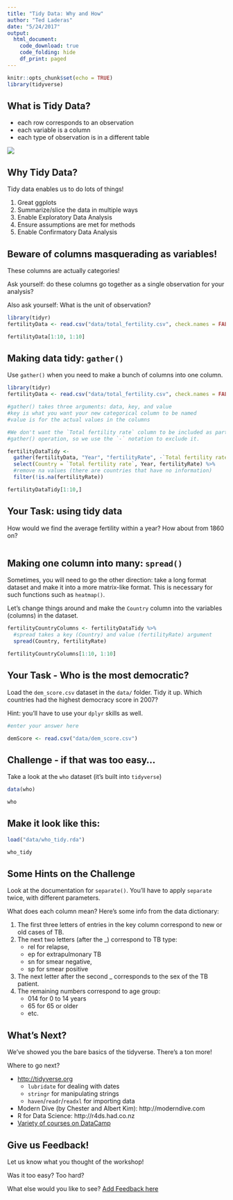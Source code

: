 ```yaml
---
title: "Tidy Data: Why and How"
author: "Ted Laderas"
date: "5/24/2017"
output: 
  html_document:
    code_download: true
    code_folding: hide
    df_print: paged
---
```


```r
knitr::opts_chunk$set(echo = TRUE)
library(tidyverse)
```

## What is Tidy Data?

- each row corresponds to an observation
- each variable is a column
- each type of observation is in a different table

![](figure/tidy-1.png)

## Why Tidy Data?

Tidy data enables us to do lots of things!

1) Great ggplots
2) Summarize/slice the data in multiple ways
3) Enable Exploratory Data Analysis
4) Ensure assumptions are met for methods
5) Enable Confirmatory Data Analysis

## Beware of columns masquerading as variables!

These columns are actually categories!

Ask yourself: do these columns go together as a single observation for your analysis?

Also ask yourself: What is the unit of observation?

```r
library(tidyr)
fertilityData <- read.csv("data/total_fertility.csv", check.names = FALSE)

fertilityData[1:10, 1:10]
```

## Making data tidy: `gather()`

Use `gather()` when you need to make a bunch of columns into one column. 

```r
library(tidyr)
fertilityData <- read.csv("data/total_fertility.csv", check.names = FALSE)

#gather() takes three arguments: data, key, and value
#key is what you want your new categorical column to be named
#value is for the actual values in the columns

#We don't want the `Total fertility rate` column to be included as part of the
#gather() operation, so we use the `-` notation to exclude it.

fertilityDataTidy <- 
  gather(fertilityData, "Year", "fertilityRate", -`Total fertility rate`) %>% 
  select(Country = `Total fertility rate`, Year, fertilityRate) %>% 
  #remove na values (there are countries that have no information)
  filter(!is.na(fertilityRate))

fertilityDataTidy[1:10,]
```

## Your Task: using tidy data

How would we find the average fertility within a year? How about from 1860 on?

```r

```

## Making one column into many: `spread()`

Sometimes, you will need to go the other direction: take a long format dataset and make it into a more matrix-like format. This is necessary for such functions such as `heatmap()`.

Let's change things around and make the `Country` column into the variables (columns) in the dataset. 

```r
fertilityCountryColumns <- fertilityDataTidy %>% 
  #spread takes a key (Country) and value (fertilityRate) argument
  spread(Country, fertilityRate) 

fertilityCountryColumns[1:10, 1:10]
```

## Your Task - Who is the most democratic?

Load the `dem_score.csv` dataset in the `data/` folder. Tidy it up. Which countries had the highest democracy score in 2007?

Hint: you'll have to use your `dplyr` skills as well.

```r
#enter your answer here

demScore <- read.csv("data/dem_score.csv")

```

## Challenge - if that was too easy...

Take a look at the `who` dataset (it's built into `tidyverse`)

```r
data(who)

who
```

## Make it look like this:

```r
load("data/who_tidy.rda")

who_tidy
```

## Some Hints on the Challenge

Look at the documentation for `separate()`. You'll have to apply `separate` twice, with different parameters.

What does each column mean? Here's some info from the data dictionary:

1) The first three letters of entries in the key column correspond to new or old cases of TB.
2) The next two letters (after the _) correspond to TB type:
    + rel for relapse, 
    + ep for extrapulmonary TB
    + sn for smear negative, 
    + sp for smear positive
3) The next letter after the second _ corresponds to the sex of the TB patient.
4) The remaining numbers correspond to age group:
    + 014 for 0 to 14 years
    + 65 for 65 or older
    + etc.

## What's Next?

We've showed you the bare basics of the tidyverse. There's a ton more!

Where to go next?

- <http://tidyverse.org>
    - `lubridate` for dealing with dates
    - `stringr` for manipulating strings
    - `haven`/`readr`/`readxl` for importing data
- Modern Dive (by Chester and Albert Kim): http://moderndive.com
- R for Data Science: http://r4ds.had.co.nz
- [Variety of courses on DataCamp](https://www.datacamp.com/) 

## Give us Feedback!

Let us know what you thought of the workshop! 

Was it too easy? Too hard?

What else would you like to see? [Add Feedback here](https://github.com/Cascadia-R/gRadual-intRoduction-tidyverse/issues/1)